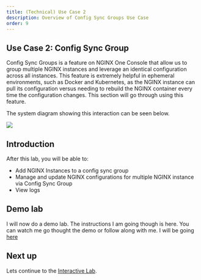 ```yaml
---
title: (Technical) Use Case 2
description: Overview of Config Sync Groups Use Case
order: 9
---
```


## Use Case 2: Config Sync Group

Config Sync Groups is a feature on NGINX One Console that allow us to group multiple NGINX instances and leverage an
identical configuration across all instances. This feature is extremely helpful in ephemeral environments, such as
Docker and Kubernetes, as the NGINX instance can pull its configuration versus needing to rebuild the NGINX container
every time the configuration changes. This section will go through using this feature.

The system diagram showing this interaction can be seen below.

![](media/upskill/presentation-5.png)

## Introduction

After this lab, you will be able to:

- Add NGINX Instances to a config sync group
- Manage and update NGINX configurations for multiple NGINX instance via Config Sync Group
- View logs

## Demo lab

I will now do a demo lab. The instructions I am going though is here. You can watch me go thought the demo or follow
along with me. I will be going [here](nginx-one-2.mdx#config-sync-groups)

## Next up

Lets continue to the [Interactive Lab](nginx-one-9.mdx).
